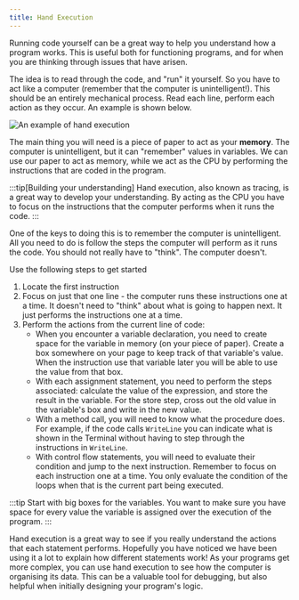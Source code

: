 ```yaml
---
title: Hand Execution
---
```


<div class="not-content">
  <YouTube id="QS7vxAsCLEI" params="fs=1&modestbranding=1&rel=0&autoplay=1"/>
</div>

Running code yourself can be a great way to help you understand how a program works. This is useful both for functioning programs, and for when you are thinking through issues that have arisen.

The idea is to read through the code, and "run" it yourself. So you have to act like a computer (remember that the computer is unintelligent!). This should be an entirely mechanical process. Read each line, perform each action as they occur. An example is shown below.

![An example of hand execution](./images/hand-execution.png)

The main thing you will need is a piece of paper to act as your **memory**. The computer is unintelligent, but it can "remember" values in variables. We can use our paper to act as memory, while we act as the CPU by performing the instructions that are coded in the program.

:::tip[Building your understanding]
Hand execution, also known as tracing, is a great way to develop your understanding. By acting as the CPU you have to focus on the instructions that the computer performs when it runs the code.
:::

One of the keys to doing this is to remember the computer is unintelligent. All you need to do is follow the steps the computer will perform as it runs the code. You should not really have to "think". The computer doesn't.

Use the following steps to get started

1. Locate the first instruction
2. Focus on just that one line - the computer runs these instructions one at a time. It doesn't need to "think" about what is going to happen next. It just performs the instructions one at a time.
3. Perform the actions from the current line of code:
    - When you encounter a variable declaration, you need to create space for the variable in memory (on your piece of paper). Create a box somewhere on your page to keep track of that variable's value. When the instruction use that variable later you will be able to use the value from that box.
    - With each assignment statement, you need to perform the steps associated: calculate the value of the expression, and store the result in the variable. For the store step, cross out the old value in the variable's box and write in the new value.
    - With a method call, you will need to know what the procedure does. For example, if the code calls `WriteLine` you can indicate what is shown in the Terminal without having to step through the instructions in `WriteLine`.
    - With control flow statements, you will need to evaluate their condition and jump to the next instruction. Remember to focus on each instruction one at a time. You only evaluate the condition of the loops when that is the current part being executed.

:::tip
Start with big boxes for the variables.
You want to make sure you have space for every value the variable is assigned over the execution of the program.
:::

Hand execution is a great way to see if you really understand the actions that each statement performs. Hopefully you have noticed we have been using it a lot to explain how different statements work! As your programs get more complex, you can use hand execution to see how the computer is organising its data. This can be a valuable tool for debugging, but also helpful when initially designing your program's logic.

